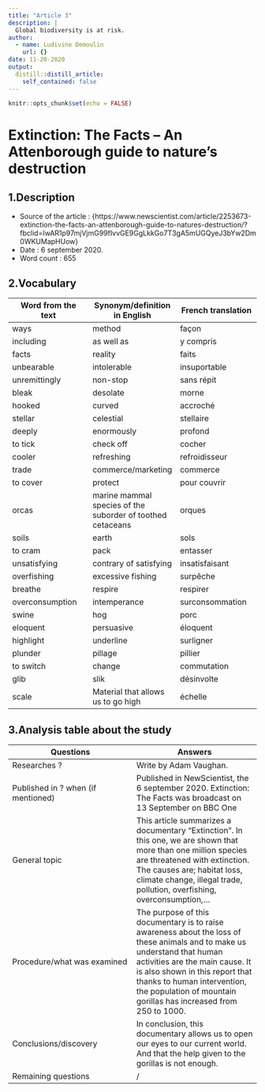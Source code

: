 ```yaml
---
title: "Article 3"
description: |
  Global biodiversity is at risk.
author:
  - name: Ludivine Demoulin
    url: {}
date: 11-20-2020
output:
  distill::distill_article:
    self_contained: false
---
```


```r
knitr::opts_chunk$set(echo = FALSE)
```

# Extinction: The Facts – An Attenborough guide to nature's destruction

## 1.Description

- Source of the article : {https://www.newscientist.com/article/2253673-extinction-the-facts-an-attenborough-guide-to-natures-destruction/?fbclid=IwAR1p97mjVjmG99fIvvGE9GgLkkGo7T3gA5mUGQyeJ3bYw2Dm0WKUMapHUow} 
- Date : 6 september 2020.
- Word count : 655

## 2.Vocabulary

| Word from the text | Synonym/definition in English | French translation |
| --- | --- | --- |
| ways | method | façon |
| including | as well as | y compris |
| facts | reality | faits |
| unbearable | intolerable | insuportable |
| unremittingly | non-stop | sans répit |
| bleak | desolate | morne |
| hooked | curved | accroché |
| stellar | celestial | stellaire |
| deeply | enormously | profond |
| to tick | check off | cocher |
| cooler | refreshing | refroidisseur |
| trade | commerce/marketing | commerce |
| to cover | protect | pour couvrir |
| orcas | marine mammal species of the suborder of toothed cetaceans | orques |
| soils | earth | sols |
| to cram | pack | entasser |
| unsatisfying | contrary of satisfying | insatisfaisant |
| overfishing | excessive fishing | surpêche |
| breathe | respire | respirer |
| overconsumption | intemperance | surconsommation |
| swine | hog | porc |
| eloquent | persuasive | éloquent |
| highlight | underline | surligner |
| plunder | pillage | pillier |
| to switch | change | commutation |
| glib | slik | désinvolte |
| scale | Material that allows us to go high | échelle |


## 3.Analysis table about the study

| Questions | Answers |
| --- | --- |
| Researches ? | Write by Adam Vaughan.  |
| Published in ? when (if mentioned) | Published in NewScientist, the 6 september 2020. Extinction: The Facts was broadcast on 13 September on BBC One |
| General topic | This article summarizes a documentary "Extinction". In this one, we are shown that more than one million species are threatened with extinction. The causes are; habitat loss, climate change, illegal trade, pollution, overfishing, overconsumption,... |
| Procedure/what was examined | The purpose of this documentary is to raise awareness about the loss of these animals and to make us understand that human activities are the main cause. It is also shown in this report that thanks to human intervention, the population of mountain gorillas has increased from 250 to 1000. |
| Conclusions/discovery | In conclusion, this documentary allows us to open our eyes to our current world. And that the help given to the gorillas is not enough. |
| Remaining questions | / |
